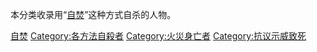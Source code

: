 本分类收录用“[[自焚|自焚]]”这种方式自杀的人物。

[[Category:自焚|]]
[[Category:各方法自殺者|Category:各方法自殺者]]
[[Category:火災身亡者|Category:火災身亡者]]
[[Category:抗议示威致死|Category:抗议示威致死]]